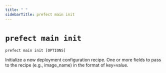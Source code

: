 ```yaml
---
title: " "
sidebarTitle: prefect main init
---
```



# `prefect main init`



```command
prefect main init [OPTIONS]
```



<Info>
Initialize a new deployment configuration recipe.
</Info>






<AccordionGroup>




<Accordion title="Options" defaultOpen>

<ResponseField name="--name">
    
</ResponseField>

<ResponseField name="--recipe">
    
</ResponseField>

<ResponseField name="-f">
    One or more fields to pass to the recipe (e.g., image_name) in the format of key=value.
</ResponseField>

</Accordion>

</AccordionGroup>
